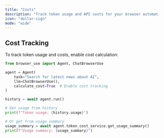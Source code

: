 ```yaml
---
title: "Costs"
description: "Track token usage and API costs for your browser automation tasks"
icon: "dollar-sign"
mode: "wide"
---
```


## Cost Tracking

To track token usage and costs, enable cost calculation:

```python
from browser_use import Agent, ChatBrowserUse

agent = Agent(
    task="Search for latest news about AI",
    llm=ChatBrowserUse(),
    calculate_cost=True  # Enable cost tracking
)

history = await agent.run()

# Get usage from history
print(f"Token usage: {history.usage}")

# Or get from usage summary
usage_summary = await agent.token_cost_service.get_usage_summary()
print(f"Usage summary: {usage_summary}")
```
